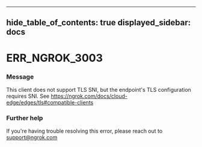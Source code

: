 

---
hide_table_of_contents: true
displayed_sidebar: docs
---


# ERR_NGROK_3003

### Message
This client does not support TLS SNI, but the endpoint's TLS configuration requires SNI. See https://ngrok.com/docs/cloud-edge/edges/tls#compatible-clients

<ErrorDetails />



### Further help
If you're having trouble resolving this error, please reach out to [support@ngrok.com](mailto:support@ngrok.com?subject=Help%20with%20ERR_NGROK_3003)

